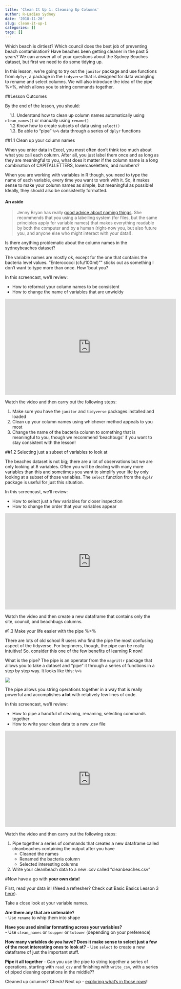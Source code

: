 ```yaml
---
title: 'Clean It Up 1: Cleaning Up Columns'
author: R-Ladies Sydney
date: '2018-11-20'
slug: clean-it-up-1
categories: []
tags: []
---
```



Which beach is dirtiest? Which council does the best job of preventing beach contamination? Have beaches been getting cleaner in the past 5 years? We can answer all of your questions about the Sydney Beaches dataset, but first we need to do some tidying up. 

In this lesson, we’re going to try out the `janitor` package and use functions from `dplyr`, a package in the `tidyverse` that is designed for data wrangling to rename and select columns. We will also introduce the idea of the pipe %>%, which allows you to string commands together. 

##Lesson Outcomes

By the end of the lesson, you should:

|     1.1. Understand how to clean up column names automatically using `clean_names()` or manually using `rename()`
|     1.2  Know how to create subsets of data using `select()` 
|     1.3. Be able to “pipe” `%>%`  data through a series of `dplyr` functions 

##1.1 Clean up your column names

When you enter data in Excel, you most often don’t think too much about what you call each column. After all, you just label them once and as long as they are meaningful to you, what does it matter if the column name is a long combination of CAPITALLETTERS, lowercaseletters, and numbers? 

When you are working with variables in R though, you need to type the name of each variable, every time you want to work with it. So, it makes sense to make your column names as simple, but meaningful as possible! Ideally, they should also be consistently formatted. 

#### An aside

> Jenny Bryan has really [good advice about naming things](https://speakerdeck.com/jennybc/how-to-name-files?slide=27). She recommends that you using a labelling system (for files, but the same principles apply for variable names) that makes everything readable by both the computer and by a human (right-now you, but also future you, and anyone else who might interact with your data!). 

Is there anything problematic about the column names in the sydneybeaches dataset?

The variable names are mostly ok, except for the one that contains the bacteria level values. "Enterococci (cfu/100ml)"" sticks out as something I don’t want to type more than once. How 'bout you?

In this screencast, we’ll review:

  * How to reformat your column names to be consistent 
  * How to change the name of variables that are unwieldy 

<iframe width="560" height="315" src="https://www.youtube.com/embed/Y9a6zFBGWUc" frameborder="0" allow="accelerometer; autoplay; encrypted-media; gyroscope; picture-in-picture" allowfullscreen></iframe>


Watch the video and then carry out the following steps:  

1. Make sure you have the `janitor` and `tidyverse` packages installed and loaded  
2. Clean up your column names using whichever method appeals to you most  
3. Change the name of the bacteria column to something that is meaningful to you, though we recommend ‘beachbugs’ if you want to stay consistent with the lesson!

##1.2 Selecting just a subset of variables to look at

The beaches dataset is not big; there are a lot of observations but we are only looking at 8 variables. Often you will be dealing with many more variables than this and sometimes you want to simplify your life by only looking at a subset of those variables. The `select` function from the `dyplr` package is useful for just this situation. 

In this screencast, we’ll review:

  * How to select just a few variables for closer inspection 
  * How to change the order that your variables appear 

<iframe width="560" height="315" src="https://www.youtube.com/embed/ht_fwLpciZ0" frameborder="0" allow="accelerometer; autoplay; encrypted-media; gyroscope; picture-in-picture" allowfullscreen></iframe>

Watch the video and then create a new dataframe that contains only the site, council, and beachbugs columns.

#1.3 Make your life easier with the pipe %>%

There are lots of old school R users who find the pipe the most confusing aspect of the tidyverse. For beginners, though, the pipe can be really intuitive! So, consider this one of the few benefits of learning R now! 

What is the pipe? The pipe is an operator from the `magrittr` package that allows you to take a dataset and “pipe” it through a series of functions in a step by step way. It looks like this: `%>%`


![](/post/2018-11-19-cleanitup_files/clean1-pipe.png)

The pipe allows you string operations together in a way that is really powerful and accomplishes **a lot** with relatively few lines of code. 

In this screencast, we’ll review:

  * How to pipe a handful of cleaning, renaming, selecting commands together
  * How to write your clean data to a new .csv file

<iframe width="560" height="315" src="https://www.youtube.com/embed/UXqJM0Ht8Go" frameborder="0" allow="accelerometer; autoplay; encrypted-media; gyroscope; picture-in-picture" allowfullscreen></iframe>

Watch the video and then carry out the following steps:

1. Pipe together a series of commands that creates a new dataframe called cleanbeaches containing the output after you have  
      - Cleaned the names  
      - Renamed the bacteria column  
      - Selected interesting columns  
2. Write your cleanbeach data to a new .csv called “cleanbeaches.csv”

#Now have a go with **your own data!**

First, read your data in! (Need a refresher? Check out Basic Basics Lesson 3 [here](/post/2018/11/05/basicbasics-3/)). 

Take a close look at your variable names.

**Are there any that are untenable?**   
      - Use `rename` to whip them into shape

**Have you used similar formatting across your variables?**  
      - Use `clean_names` or `toupper` or `tolower` (depending on your preference)

**How many variables do you have? Does it make sense to select just a few of the most interesting ones to look at?** 
      - Use `select` to create a new dataframe of just the important stuff. 

**Pipe it all together**
      - Can you use the pipe to string together a series of operations, starting with `read_csv` and finishing with `write_csv`, with a series of piped cleaning operations in the middle?? 

Cleaned up columns? Check! Next up - [exploring what's in those rows](/post/2018/11/20/clean-it-up-2/)!

